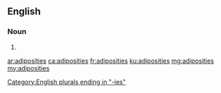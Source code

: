 ==English==

===Noun===
{{head|en|noun plural form}}

# {{plural of|adiposity|lang=en}}

[[Category:English plurals ending in "-ies"]]

[[ar:adiposities]]
[[ca:adiposities]]
[[fr:adiposities]]
[[ku:adiposities]]
[[mg:adiposities]]
[[my:adiposities]]